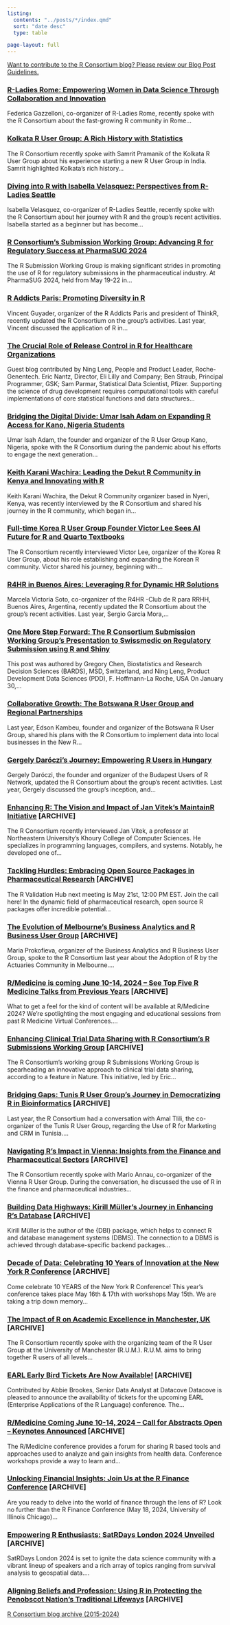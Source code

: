 ```yaml
---
listing:
  contents: "../posts/*/index.qmd"
  sort: "date desc"
  type: table

page-layout: full
---
```


[Want to contribute to the R Consortium blog? Please review our Blog Post Guidelines.](guidelines.qmd)


### [R-Ladies Rome: Empowering Women in Data Science Through Collaboration and Innovation](../posts/r-ladies-rome-empowering-women-in-data-science-through-collaboration-and-innovation/index.qmd) 

Federica Gazzelloni, co-organizer of R-Ladies Rome, recently spoke with the R Consortium about the fast-growing R community in Rome...



### [Kolkata R User Group: A Rich History with Statistics ](../posts/kolkata-r-user-group-a-rich-history-with-statistics)

The R Consortium recently spoke with Samrit Pramanik of the Kolkata R User Group about his experience starting a new R User Group in India. Samrit highlighted Kolkata's rich history…


### [Diving into R with Isabella Velasquez: Perspectives from R-Ladies Seattle](../posts/diving-into-r-with-isabella-velasquez-perspectives-from-r-ladies-seattle/)

Isabella Velasquez, co-organizer of R-Ladies Seattle, recently spoke with the R Consortium about her journey with R and the group’s recent activities. Isabella started as a beginner but has become…


### [R Consortium’s Submission Working Group: Advancing R for Regulatory Success at PharmaSUG 2024](../posts/r-consortiums-submission-working-group-advancing-r-for-regulatory-success-at-pharmasug-2024)

The R Submission Working Group is making significant strides in promoting the use of R for regulatory submissions in the pharmaceutical industry. At PharmaSUG 2024, held from May 19-22 in…


### [R Addicts Paris: Promoting Diversity in R](../posts/r-addicts-paris-promoting-diversity-in-r)

Vincent Guyader, organizer of the R Addicts Paris and president of ThinkR, recently updated the R Consortium on the group's activities. Last year, Vincent discussed the application of R in…


### [The Crucial Role of Release Control in R for Healthcare Organizations](../posts/the-crucial-role-of-release-control-in-r-for-healthcare-organizations)

Guest blog contributed by Ning Leng, People and Product Leader, Roche-Genentech. Eric Nantz, Director, Eli Lilly and Company; Ben Straub, Principal Programmer, GSK; Sam Parmar, Statistical Data Scientist, Pfizer.  Supporting the science of drug development requires computational tools with careful implementations of core statistical functions and data structures...


### [Bridging the Digital Divide: Umar Isah Adam on Expanding R Access for Kano, Nigeria Students](../posts/bridging-the-digital-divide-umar-isah-adam-on-expanding-r-access-for-kano-nigeria-students)

Umar Isah Adam, the founder and organizer of the R User Group Kano, Nigeria, spoke with the R Consortium during the pandemic about his efforts to engage the next generation…


### [Keith Karani Wachira: Leading the Dekut R Community in Kenya and Innovating with R ](../posts/keith-karani-wachira-leading-the-dekut-r-community-in-kenya-and-innovating-with-r/)

Keith Karani Wachira, the Dekut R Community organizer based in Nyeri, Kenya, was recently interviewed by the R Consortium and shared his journey in the R community, which began in…



### [Full-time Korea R User Group Founder Victor Lee Sees AI Future for R and Quarto Textbooks](../posts/Full-time-Korea-R-User-Group-Founder-Victor-Lee-Sees-AI-Future-for-R-and-Quarto-Textbooks-R-Consortium)

The R Consortium recently interviewed Victor Lee, organizer of the Korea R User Group, about his role establishing and expanding the Korean R community. Victor shared his journey, beginning with…


### [R4HR in Buenos Aires: Leveraging R for Dynamic HR Solutions](/posts/r4hr-in-buenos-aires-leveraging-r-for-dynamic-hr-solution/)

Marcela Victoria Soto, co-organizer of the R4HR -Club de R para RRHH, Buenos Aires, Argentina, recently updated the R Consortium about the group’s recent activities. Last year, Sergio García Mora,…


### [One More Step Forward: The R Consortium Submission Working Group’s Presentation to Swissmedic on Regulatory Submission using R and Shiny](/posts/one-more-step-forward-the-r-consortium-submission-working-group-presentation-to-swissmedic-on-regulator-submission-using-r-and-shiny/) 

This post was authored by Gregory Chen, Biostatistics and Research Decision Sciences (BARDS), MSD, Switzerland, and Ning Leng, Product Development Data Sciences (PDD), F. Hoffmann-La Roche, USA On January 30,…


### [Collaborative Growth: The Botswana R User Group and Regional Partnerships](/posts/collaborative-growth-the-botswana-r-user-group-and-regional-partnerships/) 

Last year, Edson Kambeu, founder and organizer of the Botswana R User Group, shared his plans with the R Consortium to implement data into local businesses in the New R…


### [Gergely Daróczi’s Journey: Empowering R Users in Hungary](/posts/gergely-daroczis-journey-empowering-r-users-in-hungary/)

Gergely Daróczi, the founder and organizer of the Budapest Users of R Network, updated the R Consortium about the group’s recent activities. Last year, Gergely discussed the group's inception, and…


### [Enhancing R: The Vision and Impact of Jan Vitek’s MaintainR Initiative](https://www.r-consortium.org/blog/2024/05/15/enhancing-r-the-vision-and-impact-of-jan-viteks-maintainr-initiative) [ARCHIVE]

The R Consortium recently interviewed Jan Vitek, a professor at Northeastern University's Khoury College of Computer Sciences. He specializes in programming languages, compilers, and systems. Notably, he developed one of…


### [Tackling Hurdles: Embracing Open Source Packages in Pharmaceutical Research](https://www.r-consortium.org/blog/2024/05/14/tackling-hurdles-embracing-open-source-packages-in-pharmaceutical-research) [ARCHIVE]

The R Validation Hub next meeting is May 21st, 12:00 PM EST.  Join the call here!  In the dynamic field of pharmaceutical research, open source R packages offer incredible potential…


### [The Evolution of Melbourne’s Business Analytics and R Business User Group ](https://www.r-consortium.org/blog/2024/05/13/the-evolution-of-melbournes-business-analytics-and-r-business-user-group) [ARCHIVE]

Maria Prokofieva, organizer of the Business Analytics and R Business User Group, spoke to the R Consortium last year about the Adoption of R by the Actuaries Community in Melbourne.…


### [R/Medicine is coming June 10-14, 2024 – See Top Five R Medicine Talks from Previous Years](https://www.r-consortium.org/blog/2024/04/30/r-medicine-is-coming-june-10-14-2024-see-top-five-r-medicine-talks-from-previous-years) [ARCHIVE]

What to get a feel for the kind of content will be available at R/Medicine 2024? We’re spotlighting the most engaging and educational sessions from past R Medicine Virtual Conferences.…


### [Enhancing Clinical Trial Data Sharing with R Consortium’s R Submissions Working Group](https://www.r-consortium.org/blog/2024/04/29/enhancing-clinical-trial-data-sharing-with-r-consortiums-r-submissions-working-group) [ARCHIVE]

The R Consortium's working group R Submissions Working Group is spearheading an innovative approach to clinical trial data sharing, according to a feature in Nature. This initiative, led by Eric…


### [Bridging Gaps: Tunis R User Group’s Journey in Democratizing R in Bioinformatics](https://www.r-consortium.org/blog/2024/04/26/bridging-gaps-tunis-r-user-groups-journey-in-democratizing-r-in-bioinformatics) [ARCHIVE]

Last year, the R Consortium had a conversation with Amal Tlili, the co-organizer of the Tunis R User Group, regarding the Use of R for Marketing and CRM in Tunisia.…


### [Navigating R’s Impact in Vienna: Insights from the Finance and Pharmaceutical Sectors](https://www.r-consortium.org/blog/2024/04/19/navigating-rs-impact-in-vienna-insights-from-the-finance-and-pharmaceutical-sectors) [ARCHIVE]

The R Consortium recently spoke with Mario Annau, co-organizer of the Vienna R User Group. During the conversation, he discussed the use of R in the finance and pharmaceutical industries…


### [Building Data Highways: Kirill Müller’s Journey in Enhancing R’s Database](https://www.r-consortium.org/blog/2024/04/18/building-data-highways-kirill-mullers-journey-in-enhancing-rs-database) [ARCHIVE]

Kirill Müller is the author of the {DBI} package, which helps to connect R and database management systems (DBMS). The connection to a DBMS is achieved through database-specific backend packages…


### [Decade of Data: Celebrating 10 Years of Innovation at the New York R Conference](https://www.r-consortium.org/blog/2024/04/15/decade-of-data-celebrating-10-years-of-innovation-at-the-new-york-r-conference) [ARCHIVE]

Come celebrate 10 YEARS of the New York R Conference! This year's conference takes place May 16th & 17th with workshops May 15th. We are taking a trip down memory…


### [The Impact of R on Academic Excellence in Manchester, UK](https://www.r-consortium.org/blog/2024/04/10/the-impact-of-r-on-academic-excellence-in-manchester-uk) [ARCHIVE]

The R Consortium recently spoke with the organizing team of the R User Group at the University of Manchester (R.U.M.). R.U.M. aims to bring together R users of all levels…


### [EARL Early Bird Tickets Are Now Available!](https://www.r-consortium.org/blog/2024/04/08/earl-early-bird-tickets-are-now-available) [ARCHIVE]

Contributed by Abbie Brookes, Senior Data Analyst at Datacove Datacove is pleased to announce the availability of tickets for the upcoming EARL (Enterprise Applications of the R Language) conference.  The…


### [R/Medicine Coming June 10-14, 2024 – Call for Abstracts Open – Keynotes Announced](https://www.r-consortium.org/events/2024/04/05/r-medicine-coming-june-10-14-2024) [ARCHIVE]

The R/Medicine conference provides a forum for sharing R based tools and approaches used to analyze and gain insights from health data. Conference workshops provide a way to learn and…


### [Unlocking Financial Insights: Join Us at the R Finance Conference](https://www.r-consortium.org/blog/2024/04/04/unlocking-financial-insights-join-us-at-the-r-finance-conference) [ARCHIVE]

Are you ready to delve into the world of finance through the lens of R? Look no further than the R Finance Conference (May 18, 2024,  University of Illinois Chicago)…


### [Empowering R Enthusiasts: SatRDays London 2024 Unveiled](https://www.r-consortium.org/blog/2024/03/28/empowering-r-enthusiasts-satrdays-london-2024-unveiled) [ARCHIVE]

SatRDays London 2024 is set to ignite the data science community with a vibrant lineup of speakers and a rich array of topics ranging from survival analysis to geospatial data.…


### [Aligning Beliefs and Profession: Using R in Protecting the Penobscot Nation’s Traditional Lifeways](https://www.r-consortium.org/blog/2024/03/27/aligning-beliefs-and-profession-using-r-in-protecting-the-penobscot-nations-traditional-lifeways) [ARCHIVE]



[R Consortium blog archive (2015-2024)](https://www.r-consortium.org/news/blog)


